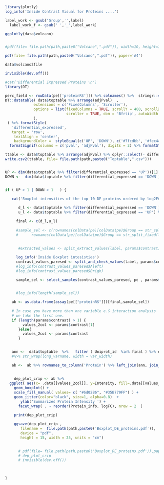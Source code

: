 

```{r}
library(plotly)
log_info('Inside Contrast Visual for Proteins ....')

label_work <- gsub('Group','',label)
  label_work_f <- gsub(' ','_',label_work)

ggplotly(data$volcano)


#pdf(file= file.path(path,paste0("Volcano",".pdf")), width=10, height=10, res=200, units="in")

pdf(file= file.path(path,paste0("Volcano",".pdf")), paper='A4')

data$volcano2file

invisible(dev.off())

#cat('Differential Expressed Proteins \n')
library(DT)

perc_field <- rowData(pe[['proteinRS']]) %>% colnames() %>%  stringr::str_subset('perc') 
DT::datatable( data$toptable %>% arrange(adjPval)  ,
             extensions = c('FixedColumns', 'Scroller'),
             options = list(fixedColumns = TRUE, scrollY = 400, scrollX = TRUE,
                            scroller = TRUE, dom = 'Bfrtip', autoWidth = TRUE
             ),
 ) %>% formatStyle(
   'differential_expressed',
   target = 'row',
    textAlign = 'center',
    backgroundColor =  styleEqual(c('UP', 'DOWN'), c('#7fcdbb', '#fec44f')))%>% formatRound(columns=c('logFC'), digits=2) %>%
  formatSignif(columns = c('pval', 'adjPval'), digits = 2) %>% formatString(perc_field, suffix='%')

ttable <- data$toptable %>% arrange(adjPval) %>% dplyr::select(- differential_expressed)
write.csv2(ttable, file= file.path(path,paste0("Toptable",".csv")))


UP <- dim(data$toptable %>% filter(differential_expressed == 'UP'))[1]
DOWN <-  dim(data$toptable %>% filter(differential_expressed == 'DOWN'))[1]


if ( UP > 1 | DOWN > 1   ) {
  
   cat('Boxplot intensities of the top 10 DE proteins ordered by log2FC \n')

      d_l <- data$toptable %>% filter(differential_expressed == 'DOWN') %>% arrange(logFC) %>% head(10)%>%   pull(Uniprot_id)
      u_l <- data$toptable %>% filter(differential_expressed == 'UP') %>% arrange(logFC) %>% head(10) %>%  pull(Uniprot_id)

     final <- c(d_l,u_l)
     
     #sample_sel <- c(rownames(colData(pe)[colData(pe)$Group == str_split_fixed(label_work,' - ',n=2)[1],] ),
     #      rownames(colData(pe)[colData(pe)$Group == str_split_fixed(label_work,' - ',n=2)[2],])  ) 
     
     
      #extracted_values <- split_extract_values(label, params$contrast)

     log_info('Inside Boxplot intesisties')
     contrast_values_paresed <- split_and_check_values(label, params$contrast, pe)
     #log_info(contrast_values_paresed$Aleft)
     #log_info(contrast_values_paresed$Brigh)

     sample_sel <- select_samples(contrast_values_paresed, pe , params$contrast)

  
     #log_info(length(sample_sel))

   ab <- as.data.frame(assay(pe[["proteinRS"]])[final,sample_sel])
    
   # In case you have more than one variable e.G interaction analysis 
   # we take the first one.
   if (length(params$contrast) > 1) {
        values_2col <- params$contrast[1]
      }else{
        values_2col <- params$contrast
      }
   

   ann <-  data$toptable  %>%   filter ( Uniprot_id  %in% final ) %>% dplyr::select(Uniprot_id ,Genes ,logFC,adjPval) %>%  mutate( Protein_info=  str_wrap( paste(Genes,'\n','LogFC:',round(logFC,2),'adjPval',format(adjPval,scientific= TRUE) ,sep=' '), width =15) ) %>% dplyr::select(- Genes, , -adjPval)
   #%>% str_wrap(long_varname, width = var_width)

   ab <-  ab %>% rownames_to_column('Protein') %>% left_join(ann, join_by(Protein  == Uniprot_id)) %>%  gather(Sample, Intensity ,- c(Protein ,Protein_info,logFC))%>% left_join( as.data.frame(colData(pe)) %>% rownames_to_column('Sample'), join_by(Sample) )
  
   
    dep_plot_crip <- ab %>%
  ggplot( aes(x= .data[[values_2col]], y=Intensity, fill=.data[[values_2col]] )) +
    geom_boxplot() +
    scale_fill_manual( values= c( "#6d0286", "#35B779FF") ) +
    geom_jitter(color="black", size=1, alpha=0.8)  +
       ylab('Summarized Protein Intensity ') +
      facet_wrap( . ~ reorder(Protein_info, logFC), nrow = 2  )

    print(dep_plot_crip)
    
    ggsave(dep_plot_crip , 
       filename =  file.path(path,paste0('Boxplot_DE_proteins.pdf')),
       device = "pdf",
       height = 15, width = 25, units = "cm")
    

      # pdf(file= file.path(path,paste0('Boxplot_DE_proteins.pdf')),paper="a4")
      # dep_plot_crip
      # invisible(dev.off())

  
  
}

```